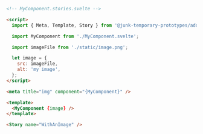```html
<!-- MyComponent.stories.svelte -->

<script>
  import { Meta, Template, Story } from '@junk-temporary-prototypes/addon-svelte-csf';

  import MyComponent from './MyComponent.svelte';

  import imageFile from './static/image.png';

  let image = {
    src: imageFile,
    alt: 'my image',
  };
</script>

<meta title="img" component="{MyComponent}" />

<template>
  <MyComponent {image} />
</template>

<Story name="WithAnImage" />
```
